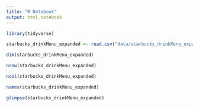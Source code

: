```yaml
---
title: "R Notebook"
output: html_notebook
---
```


```r
library(tidyverse)
```

```r
starbucks_drinkMenu_expanded <- read.csv("data/starbucks_drinkMenu_expanded.csv")
```

```r
dim(starbucks_drinkMenu_expanded)
```

```r
nrow(starbucks_drinkMenu_expanded)
```

```r
ncol(starbucks_drinkMenu_expanded)
```

```r
names(starbucks_drinkMenu_expanded)
```

```r
glimpse(starbucks_drinkMenu_expanded)
```

